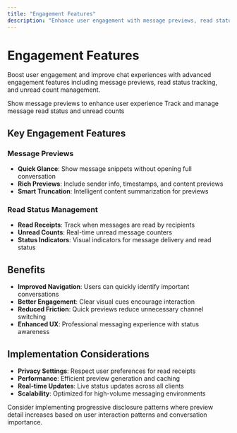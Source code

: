```yaml
---
title: "Engagement Features"
description: "Enhance user engagement with message previews, read status, and interactive features"
---
```


# Engagement Features

Boost user engagement and improve chat experiences with advanced engagement features including message previews, read status tracking, and unread count management.

<CardGroup cols={2}>
  <Card title="Message Previews" icon="eye" href="/social-plus-sdk/chat/engagement-features/message-preview">
    Show message previews to enhance user experience
  </Card>
  <Card title="Unread Status" icon="envelope" href="/social-plus-sdk/chat/engagement-features/unread-status/overview">
    Track and manage message read status and unread counts
  </Card>
</CardGroup>

## Key Engagement Features

### Message Previews
- **Quick Glance**: Show message snippets without opening full conversation
- **Rich Previews**: Include sender info, timestamps, and content previews
- **Smart Truncation**: Intelligent content summarization for previews

### Read Status Management  
- **Read Receipts**: Track when messages are read by recipients
- **Unread Counts**: Real-time unread message counters
- **Status Indicators**: Visual indicators for message delivery and read status

## Benefits

- **Improved Navigation**: Users can quickly identify important conversations
- **Better Engagement**: Clear visual cues encourage interaction
- **Reduced Friction**: Quick previews reduce unnecessary channel switching
- **Enhanced UX**: Professional messaging experience with status awareness

## Implementation Considerations

- **Privacy Settings**: Respect user preferences for read receipts
- **Performance**: Efficient preview generation and caching
- **Real-time Updates**: Live status updates across all clients
- **Scalability**: Optimized for high-volume messaging environments

<Tip>
Consider implementing progressive disclosure patterns where preview detail increases based on user interaction patterns and conversation importance.
</Tip>
